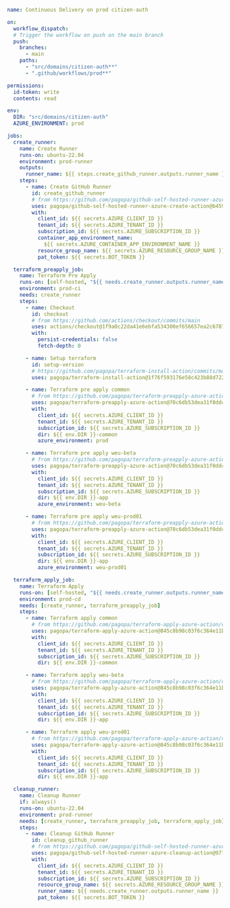 ```yaml
name: Continuous Delivery on prod citizen-auth

on:
  workflow_dispatch:
  # Trigger the workflow on push on the main branch
  push:
    branches:
      - main
    paths:
      - "src/domains/citizen-auth**"
      - ".github/workflows/prod**"

permissions:
  id-token: write
  contents: read

env:
  DIR: "src/domains/citizen-auth"
  AZURE_ENVIRONMENT: prod

jobs:
  create_runner:
    name: Create Runner
    runs-on: ubuntu-22.04
    environment: prod-runner
    outputs:
      runner_name: ${{ steps.create_github_runner.outputs.runner_name }}
    steps:
      - name: Create GitHub Runner
        id: create_github_runner
        # from https://github.com/pagopa/github-self-hosted-runner-azure-create-action/commits/main
        uses: pagopa/github-self-hosted-runner-azure-create-action@b4590e069e753daee6bc9809d484523cc7026035
        with:
          client_id: ${{ secrets.AZURE_CLIENT_ID }}
          tenant_id: ${{ secrets.AZURE_TENANT_ID }}
          subscription_id: ${{ secrets.AZURE_SUBSCRIPTION_ID }}
          container_app_environment_name:
            ${{ secrets.AZURE_CONTAINER_APP_ENVIRONMENT_NAME }}
          resource_group_name: ${{ secrets.AZURE_RESOURCE_GROUP_NAME }}
          pat_token: ${{ secrets.BOT_TOKEN }}

  terraform_preapply_job:
    name: Terraform Pre Apply
    runs-on: [self-hosted, "${{ needs.create_runner.outputs.runner_name }}"]
    environment: prod-ci
    needs: create_runner
    steps:
      - name: Checkout
        id: checkout
        # from https://github.com/actions/checkout/commits/main
        uses: actions/checkout@1f9a0c22da41e6ebfa534300ef656657ea2c6707
        with:
          persist-credentials: false
          fetch-depth: 0

      - name: Setup terraform
        id: setup-version
        # https://github.com/pagopa/terraform-install-action/commits/main
        uses: pagopa/terraform-install-action@1f76f593176e58c423b88d72273a612ba7ba430b

      - name: Terraform pre apply common
        # from https://github.com/pagopa/terraform-preapply-azure-action/commits/main
        uses: pagopa/terraform-preapply-azure-action@70c6db53dea31f0ddc65ed43e9b7f013859be64e
        with:
          client_id: ${{ secrets.AZURE_CLIENT_ID }}
          tenant_id: ${{ secrets.AZURE_TENANT_ID }}
          subscription_id: ${{ secrets.AZURE_SUBSCRIPTION_ID }}
          dir: ${{ env.DIR }}-common
          azure_environment: prod

      - name: Terraform pre apply weu-beta
        # from https://github.com/pagopa/terraform-preapply-azure-action/commits/main
        uses: pagopa/terraform-preapply-azure-action@70c6db53dea31f0ddc65ed43e9b7f013859be64e
        with:
          client_id: ${{ secrets.AZURE_CLIENT_ID }}
          tenant_id: ${{ secrets.AZURE_TENANT_ID }}
          subscription_id: ${{ secrets.AZURE_SUBSCRIPTION_ID }}
          dir: ${{ env.DIR }}-app
          azure_environment: weu-beta

      - name: Terraform pre apply weu-prod01
        # from https://github.com/pagopa/terraform-preapply-azure-action/commits/main
        uses: pagopa/terraform-preapply-azure-action@70c6db53dea31f0ddc65ed43e9b7f013859be64e
        with:
          client_id: ${{ secrets.AZURE_CLIENT_ID }}
          tenant_id: ${{ secrets.AZURE_TENANT_ID }}
          subscription_id: ${{ secrets.AZURE_SUBSCRIPTION_ID }}
          dir: ${{ env.DIR }}-app
          azure_environment: weu-prod01

  terraform_apply_job:
    name: Terraform Apply
    runs-on: [self-hosted, "${{ needs.create_runner.outputs.runner_name }}"]
    environment: prod-cd
    needs: [create_runner, terraform_preapply_job]
    steps:
      - name: Terraform apply common
        # from https://github.com/pagopa/terraform-apply-azure-action/commits/main
        uses: pagopa/terraform-apply-azure-action@845c8b98c03f6c364e11b755935b4d29a1a46e0d
        with:
          client_id: ${{ secrets.AZURE_CLIENT_ID }}
          tenant_id: ${{ secrets.AZURE_TENANT_ID }}
          subscription_id: ${{ secrets.AZURE_SUBSCRIPTION_ID }}
          dir: ${{ env.DIR }}-common

      - name: Terraform apply weu-beta
        # from https://github.com/pagopa/terraform-apply-azure-action/commits/main
        uses: pagopa/terraform-apply-azure-action@845c8b98c03f6c364e11b755935b4d29a1a46e0d
        with:
          client_id: ${{ secrets.AZURE_CLIENT_ID }}
          tenant_id: ${{ secrets.AZURE_TENANT_ID }}
          subscription_id: ${{ secrets.AZURE_SUBSCRIPTION_ID }}
          dir: ${{ env.DIR }}-app

      - name: Terraform apply weu-prod01
        # from https://github.com/pagopa/terraform-apply-azure-action/commits/main
        uses: pagopa/terraform-apply-azure-action@845c8b98c03f6c364e11b755935b4d29a1a46e0d
        with:
          client_id: ${{ secrets.AZURE_CLIENT_ID }}
          tenant_id: ${{ secrets.AZURE_TENANT_ID }}
          subscription_id: ${{ secrets.AZURE_SUBSCRIPTION_ID }}
          dir: ${{ env.DIR }}-app

  cleanup_runner:
    name: Cleanup Runner
    if: always()
    runs-on: ubuntu-22.04
    environment: prod-runner
    needs: [create_runner, terraform_preapply_job, terraform_apply_job]
    steps:
      - name: Cleanup GitHub Runner
        id: cleanup_github_runner
        # from https://github.com/pagopa/github-self-hosted-runner-azure-cleanup-action/commits/main
        uses: pagopa/github-self-hosted-runner-azure-cleanup-action@97731a35e6ffc79b66c4dfd2aae5e4fd04e3ebb5
        with:
          client_id: ${{ secrets.AZURE_CLIENT_ID }}
          tenant_id: ${{ secrets.AZURE_TENANT_ID }}
          subscription_id: ${{ secrets.AZURE_SUBSCRIPTION_ID }}
          resource_group_name: ${{ secrets.AZURE_RESOURCE_GROUP_NAME }}
          runner_name: ${{ needs.create_runner.outputs.runner_name }}
          pat_token: ${{ secrets.BOT_TOKEN }}
```
